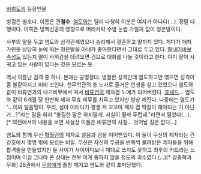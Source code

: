 [[비뢰도]]의 등장인물

빙검은 별호다. 이름은 관'''철수'''. [[염도]]와는 달리 다행히 이분은 여자가 아니다(…). 정말 다행이다. 이쪽은 빙백신공의 영향으로 머리카락 수염 눈썹 가릴꺼 없이 청은발이다. 

사부의 딸을 두고 염도와 삼각관계였으나 승리해서 결혼하고 딸까지 있다. 게다가 애처가인듯 상당히 눈에 띄는 청은발을 아내가 좋아한다면서 그대로 두고 있다. [[딸내미바보]]속성도 있는지 딸이 사위감을 데려오면 검으로 대화를 나눌 것이라고 한다. 이미 딸이 사귀고 있는 사람이 있다는 것은 모르는 듯.

역시 이름난 검객 중 하나. 본래는 공명정대. 냉철한 성격인데 염도하고만 엮으면 성격이 좀 불같아지고 비비 꼬인다. 천무학관의 총 노사로 즐거운 인생을 살고 있었으나 염도와 같이 비류연과의 내기비무에서 져서 [[비류연]]의 제자겸 노예가 되어버렸다. [[후새드]]… 염도와 같이 6개월 당 한번씩 제자 무효 비무를 치루고 있지만 항상 깨진다. 나중에는 염도가 "…이봐 얼음땡이. 우리, 설마 이러다가 평생 저 꼬꼬마 제자 겸 딱갈이 해야되는 거 아닌가…?"라는 말을 하자 "불길한 말은 하지말게. 사실이 될까 두렵네."라면서 떨었다(…).[* 외전에서의 내용을 보면 사실상 이들은 비류연의 사질... 벗어날 길은 없다...]

염도와 함께 무신 [[혁월린]]의 제자로 얼음과 검을 이어받았다. 이 둘이 무신의 제자라는 건 강호에서 몇명 밖에 모르는 비밀. 무신은 자신의 무공을 반쪽씩 물려받은 제자들을 위해 합격술을 만들었지만 둘 사이가 사이이다보니 제대로 쓰지도 못하고 최후의 카드라는 느낌이며 이걸 그나마 쓴 상대는 전부 이게 통하지 않을 정도의 괴수였다.(…)[* 갈중혁과 무화] 28권에서 [[무화]]에게 줄창 깨지고 염도와 같이 포박당했다. 
